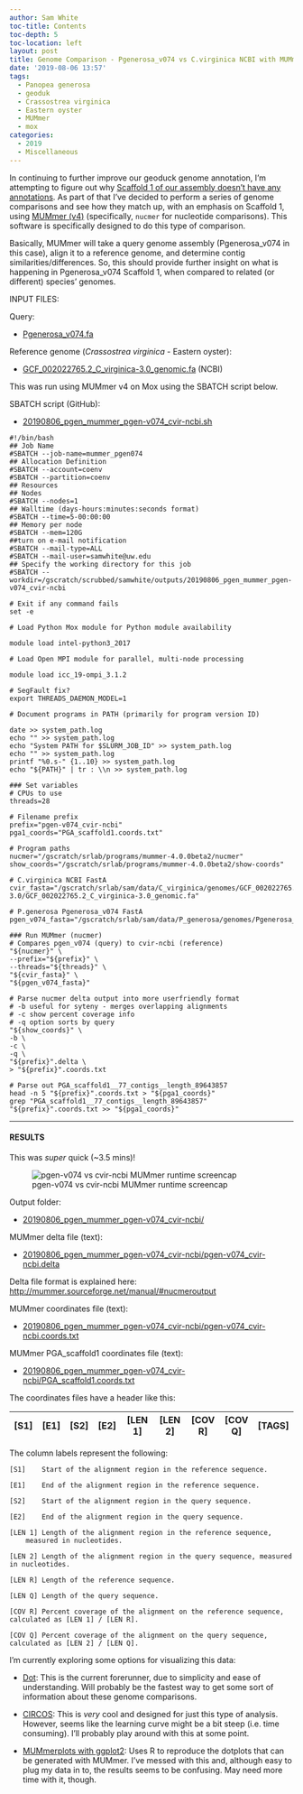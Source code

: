 ```yaml
---
author: Sam White
toc-title: Contents
toc-depth: 5
toc-location: left
layout: post
title: Genome Comparison - Pgenerosa_v074 vs C.virginica NCBI with MUMmer on Mox
date: '2019-08-06 13:57'
tags:
  - Panopea generosa
  - geoduk
  - Crassostrea virginica
  - Eastern oyster
  - MUMmer
  - mox
categories:
  - 2019
  - Miscellaneous
---
```

In continuing to further improve our geoduck genome annotation, I'm attempting to figure out why [Scaffold 1 of our assembly doesn't have any annotations](https://github.com/RobertsLab/resources/issues/721). As part of that I've decided to perform a series of genome comparisons and see how they match up, with an emphasis on Scaffold 1, using [MUMmer (v4)](https://github.com/mummer4/mummer) (specifically, `nucmer` for nucleotide comparisons). This software is specifically designed to do this type of comparison.

Basically, MUMmer will take a query genome assembly (Pgenerosa_v074 in this case), align it to a reference genome, and determine contig similarities/differences. So, this should provide further insight on what is happening in Pgenerosa_v074 Scaffold 1, when compared to related (or different) species' genomes.

INPUT FILES:

Query:

- [Pgenerosa_v074.fa](http://owl.fish.washington.edu/halfshell/genomic-databank/Pgenerosa_v074.fa)

Reference genome (_Crassostrea virginica_ - Eastern oyster):

- [GCF_002022765.2_C_virginica-3.0_genomic.fa](ftp://ftp.ncbi.nlm.nih.gov/genomes/all/GCF/002/022/765/GCF_002022765.2_C_virginica-3.0/GCF_002022765.2_C_virginica-3.0_genomic.fna.gz) (NCBI)


This was run using MUMmer v4 on Mox using the SBATCH script below.

SBATCH script (GitHub):

- [20190806_pgen_mummer_pgen-v074_cvir-ncbi.sh](https://github.com/RobertsLab/sams-notebook/blob/master/sbatch_scripts/20190806_pgen_mummer_pgen-v074_cvir-ncbi.sh)

```shell
#!/bin/bash
## Job Name
#SBATCH --job-name=mummer_pgen074
## Allocation Definition
#SBATCH --account=coenv
#SBATCH --partition=coenv
## Resources
## Nodes
#SBATCH --nodes=1
## Walltime (days-hours:minutes:seconds format)
#SBATCH --time=5-00:00:00
## Memory per node
#SBATCH --mem=120G
##turn on e-mail notification
#SBATCH --mail-type=ALL
#SBATCH --mail-user=samwhite@uw.edu
## Specify the working directory for this job
#SBATCH --workdir=/gscratch/scrubbed/samwhite/outputs/20190806_pgen_mummer_pgen-v074_cvir-ncbi

# Exit if any command fails
set -e

# Load Python Mox module for Python module availability

module load intel-python3_2017

# Load Open MPI module for parallel, multi-node processing

module load icc_19-ompi_3.1.2

# SegFault fix?
export THREADS_DAEMON_MODEL=1

# Document programs in PATH (primarily for program version ID)

date >> system_path.log
echo "" >> system_path.log
echo "System PATH for $SLURM_JOB_ID" >> system_path.log
echo "" >> system_path.log
printf "%0.s-" {1..10} >> system_path.log
echo "${PATH}" | tr : \\n >> system_path.log

### Set variables
# CPUs to use
threads=28

# Filename prefix
prefix="pgen-v074_cvir-ncbi"
pga1_coords="PGA_scaffold1.coords.txt"

# Program paths
nucmer="/gscratch/srlab/programs/mummer-4.0.0beta2/nucmer"
show_coords="/gscratch/srlab/programs/mummer-4.0.0beta2/show-coords"

# C.virginica NCBI FastA
cvir_fasta="/gscratch/srlab/sam/data/C_virginica/genomes/GCF_002022765.2_C_virginica-3.0/GCF_002022765.2_C_virginica-3.0_genomic.fa"

# P.generosa Pgenerosa_v074 FastA
pgen_v074_fasta="/gscratch/srlab/sam/data/P_generosa/genomes/Pgenerosa_v074.fa"

### Run MUMmer (nucmer)
# Compares pgen_v074 (query) to cvir-ncbi (reference)
"${nucmer}" \
--prefix="${prefix}" \
--threads="${threads}" \
"${cvir_fasta}" \
"${pgen_v074_fasta}"

# Parse nucmer delta output into more userfriendly format
# -b useful for syteny - merges overlapping alignments
# -c show percent coverage info
# -q option sorts by query
"${show_coords}" \
-b \
-c \
-q \
"${prefix}".delta \
> "${prefix}".coords.txt

# Parse out PGA_scaffold1__77_contigs__length_89643857
head -n 5 "${prefix}".coords.txt > "${pga1_coords}"
grep "PGA_scaffold1__77_contigs__length_89643857" "${prefix}".coords.txt >> "${pga1_coords}"
```

---

#### RESULTS

This was _super_ quick (~3.5 mins)!

![pgen-v074 vs cvir-ncbi MUMmer runtime screencap](https://github.com/RobertsLab/sams-notebook/blob/master/images/screencaps/20190806_mummer_pgen-074_cvir-ncbi_runtime.png?raw=true)

Output folder:

- [20190806_pgen_mummer_pgen-v074_cvir-ncbi/](https://gannet.fish.washington.edu/Atumefaciens/20190806_pgen_mummer_pgen-v074_cvir-ncbi)

MUMmer delta file (text):

- [20190806_pgen_mummer_pgen-v074_cvir-ncbi/pgen-v074_cvir-ncbi.delta](https://gannet.fish.washington.edu/Atumefaciens/20190806_pgen_mummer_pgen-v074_cvir-ncbi/pgen-v074_cvir-ncbi.delta)

Delta file format is explained here: [http://mummer.sourceforge.net/manual/#nucmeroutput](http://mummer.sourceforge.net/manual/#nucmeroutput)

MUMmer coordinates file (text):

- [20190806_pgen_mummer_pgen-v074_cvir-ncbi/pgen-v074_cvir-ncbi.coords.txt](https://gannet.fish.washington.edu/Atumefaciens/20190806_pgen_mummer_pgen-v074_cvir-ncbi/pgen-v074_cvir-ncbi.coords.txt)

MUMmer PGA_scaffold1 coordinates file (text):

- [20190806_pgen_mummer_pgen-v074_cvir-ncbi/PGA_scaffold1.coords.txt](https://gannet.fish.washington.edu/Atumefaciens/20190806_pgen_mummer_pgen-v074_cvir-ncbi/PGA_scaffold1.coords.txt)


The coordinates files have a header like this:

| [S1]  |   [E1] | [S2]  |   [E2] | [LEN 1] | [LEN 2] | [COV R] | [COV Q] | [TAGS] |
|-------|--------|-------|--------|---------|---------|---------|---------|--------|

The column labels represent the following:

```
[S1]    Start of the alignment region in the reference sequence.

[E1]    End of the alignment region in the reference sequence.

[S2]    Start of the alignment region in the query sequence.

[E2]    End of the alignment region in the query sequence.

[LEN 1] Length of the alignment region in the reference sequence,
    measured in nucleotides.

[LEN 2] Length of the alignment region in the query sequence, measured in nucleotides.

[LEN R] Length of the reference sequence.

[LEN Q] Length of the query sequence.

[COV R] Percent coverage of the alignment on the reference sequence, calculated as [LEN 1] / [LEN R].

[COV Q] Percent coverage of the alignment on the query sequence, calculated as [LEN 2] / [LEN Q].
```

I'm currently exploring some options for visualizing this data:

- [Dot](https://github.com/dnanexus/dot): This is the current forerunner, due to simplicity and ease of understanding. Will probably be the fastest way to get some sort of information about these genome comparisons.

- [CIRCOS](http://circos.ca/): This is _very_ cool and designed for just this type of analysis. However, seems like the learning curve might be a bit steep (i.e. time consuming). I'll probably play around with this at some point.

- [MUMmerplots with ggplot2](https://jmonlong.github.io/Hippocamplus/2017/09/19/mummerplots-with-ggplot2/): Uses R to reproduce the dotplots that can be generated with MUMmer. I've messed with this and, although easy to plug my data in to, the results seems to be confusing. May need more time with it, though.
